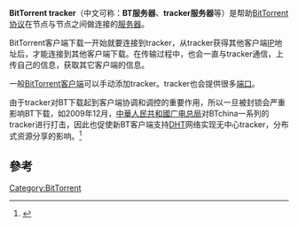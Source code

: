 {{refimprove|time=2015-03-11T02:49:12+00:00}}
{{noteTA
|G1=IT
}}
'''BitTorrent tracker'''（中文可称：'''BT服务器'''、'''tracker服务器'''等）是帮助[[BitTorrent协议|BitTorrent协议]]在节点与节点之间做连接的[[服务器|服务器]]。

BitTorrent客户端下载一开始就要连接到tracker，从tracker获得其他客户端[[IP地址|IP]]地址后，才能连接到其他客户端下载。在传输过程中，也会一直与tracker通信，上传自己的信息，获取其它客户端的信息。

一般[[BitTorrent客户端|BitTorrent客户端]]可以手动添加tracker。tracker也会提供很多[[通訊埠|端口]]。

由于tracker对BT下载起到客户端协调和调控的重要作用，所以一旦被封锁会严重影响BT下载，如2009年12月，[[中華人民共和國|中華人民共和國]][[国家广播电影电视总局|广电总局]]对BTchina一系列的tracker进行打击，因此也促使新BT客户端支持[[分布式散列表|DHT]]网络实现无中心tracker，分布式资源分享的影响。<ref>{{cite news|author1=李俊彦|author2=张志超|title=BTChina关停 网络掀连锁反应_网易科技|url=http://tech.163.com/09/1208/07/5Q0B4GQE000915BF.html|accessdate=2017-05-04|work=tech.163.com|agency=信息时报|issue=2009-12-08|publisher=网易科技|date=2009-12-08|archive-url=https://web.archive.org/web/20180923112403/http://tech.163.com/09/1208/07/5Q0B4GQE000915BF.html|archive-date=2018-09-23|dead-url=yes}}</ref>

== 參考 ==
{{Reflist|colwidth=|}}

{{BitTorrent}}

[[Category:BitTorrent|Category:BitTorrent]]